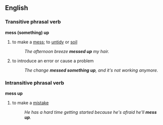 ==English==
===Transitive phrasal verb===
'''mess (something) up'''
#to make a [[mess]]; to [[untidy]] or [[soil]]
#:''The afternoon breeze '''messed up''' my hair.''
#{{idiom}} to introduce an error or cause a problem
#:''The change '''messed something up''', and it's not working anymore.''

===Intransitive phrasal verb===
'''mess up'''
#{{idiom}} to make a [[mistake]]
#:''He has a hard time getting started because he's afraid he'll '''mess up'''.''
